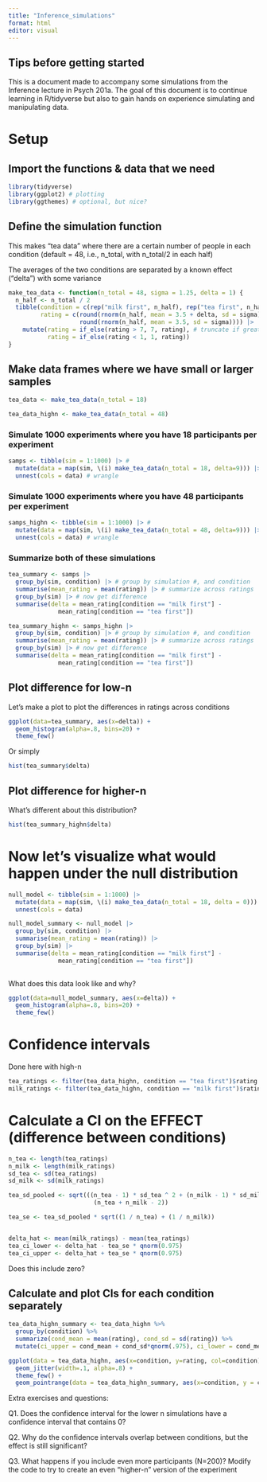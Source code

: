 ```yaml
---
title: "Inference_simulations"
format: html
editor: visual
---
```


## Tips before getting started
This is a document made to accompany some simulations from the Inference lecture in Psych 201a. The goal of this document is to continue learning in R/tidyverse but also to gain hands on experience simulating and manipulating data.

# Setup
## Import the functions & data that we need
```r
library(tidyverse)
library(ggplot2) # plotting
library(ggthemes) # optional, but nice?
```

## Define the simulation function 
This makes "tea data" where there are a certain number of people in each condition (default = 48, i.e., n_total, with n_total/2 in each half)

The averages of the two conditions are separated by a known effect ("delta") with some variance

```r
make_tea_data <- function(n_total = 48, sigma = 1.25, delta = 1) {
  n_half <- n_total / 2
  tibble(condition = c(rep("milk first", n_half), rep("tea first", n_half)),
         rating = c(round(rnorm(n_half, mean = 3.5 + delta, sd = sigma)), 
                    round(rnorm(n_half, mean = 3.5, sd = sigma)))) |>
    mutate(rating = if_else(rating > 7, 7, rating), # truncate if greater than max/min
           rating = if_else(rating < 1, 1, rating))
}
```


## Make data frames where we have small or larger samples
```r
tea_data <- make_tea_data(n_total = 18)
```

```r
tea_data_highn <- make_tea_data(n_total = 48)
```

### Simulate 1000 experiments where you have 18 participants per experiment
```r
samps <- tibble(sim = 1:1000) |> # 
  mutate(data = map(sim, \(i) make_tea_data(n_total = 18, delta=9))) |>  # simulate
  unnest(cols = data) # wrangle
```

### Simulate 1000 experiments where you have 48 participants per experiment
```r
samps_highn <- tibble(sim = 1:1000) |> # 
  mutate(data = map(sim, \(i) make_tea_data(n_total = 48, delta=9))) |>  # simulate
  unnest(cols = data) # wrangle
```

### Summarize both of these simulations
```r
tea_summary <- samps |>
  group_by(sim, condition) |> # group by simulation #, and condition
  summarise(mean_rating = mean(rating)) |> # summarize across ratings
  group_by(sim) |> # now get difference
  summarise(delta = mean_rating[condition == "milk first"] -
              mean_rating[condition == "tea first"])
```

```r
tea_summary_highn <- samps_highn |>
  group_by(sim, condition) |> # group by simulation #, and condition
  summarise(mean_rating = mean(rating)) |> # summarize across ratings
  group_by(sim) |> # now get difference
  summarise(delta = mean_rating[condition == "milk first"] -
              mean_rating[condition == "tea first"])
```

## Plot difference for low-n
Let's make a plot to plot the differences in ratings across conditions
```r
ggplot(data=tea_summary, aes(x=delta)) +
  geom_histogram(alpha=.8, bins=20) +
  theme_few()
```


Or simply
```r
hist(tea_summary$delta)
```
## Plot difference for higher-n
What's different about this distribution?
```r
hist(tea_summary_highn$delta)
```

# Now let's visualize what would happen under the null distribution
```r

null_model <- tibble(sim = 1:1000) |>
  mutate(data = map(sim, \(i) make_tea_data(n_total = 18, delta = 0))) |>
  unnest(cols = data)

null_model_summary <- null_model |>
  group_by(sim, condition) |>
  summarise(mean_rating = mean(rating)) |>
  group_by(sim) |>
  summarise(delta = mean_rating[condition == "milk first"] -
              mean_rating[condition == "tea first"])
  
```

What does this data look like and why?
```r
ggplot(data=null_model_summary, aes(x=delta)) +
  geom_histogram(alpha=.8, bins=20) +
  theme_few()
```


# Confidence intervals
Done here with high-n
```r
tea_ratings <- filter(tea_data_highn, condition == "tea first")$rating
milk_ratings <- filter(tea_data_highn, condition == "milk first")$rating
```


# Calculate a CI on the EFFECT (difference between conditions)
```R
n_tea <- length(tea_ratings)
n_milk <- length(milk_ratings)
sd_tea <- sd(tea_ratings)
sd_milk <- sd(milk_ratings)

tea_sd_pooled <- sqrt(((n_tea - 1) * sd_tea ^ 2 + (n_milk - 1) * sd_milk ^ 2) / 
                        (n_tea + n_milk - 2))

tea_se <- tea_sd_pooled * sqrt((1 / n_tea) + (1 / n_milk))


delta_hat <- mean(milk_ratings) - mean(tea_ratings)
tea_ci_lower <- delta_hat - tea_se * qnorm(0.975)
tea_ci_upper <- delta_hat + tea_se * qnorm(0.975)
```

Does this include zero?

## Calculate and plot CIs for each condition separately
```r
tea_data_highn_summary <- tea_data_highn %>%
  group_by(condition) %>%
  summarize(cond_mean = mean(rating), cond_sd = sd(rating)) %>%
  mutate(ci_upper = cond_mean + cond_sd*qnorm(.975), ci_lower = cond_mean - cond_sd*qnorm(.975))

```

```R

ggplot(data = tea_data_highn, aes(x=condition, y=rating, col=condition))  +
  geom_jitter(width=.1, alpha=.8) +
  theme_few() +
  geom_pointrange(data = tea_data_highn_summary, aes(x=condition, y = cond_mean, ymin = ci_lower, ymax = ci_upper))

```

Extra exercises and questions:

Q1. Does the confidence interval for the lower n simulations have a confidence interval that contains 0?

Q2. Why do the confidence intervals overlap between conditions, but the effect is still significant?

Q3. What happens if you include even more participants (N=200)? Modify the code to try to create an even "higher-n" version of the experiment